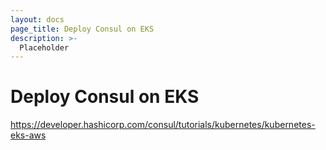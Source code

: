 ```yaml
---
layout: docs
page_title: Deploy Consul on EKS
description: >-
  Placeholder
---
```


# Deploy Consul on EKS

https://developer.hashicorp.com/consul/tutorials/kubernetes/kubernetes-eks-aws